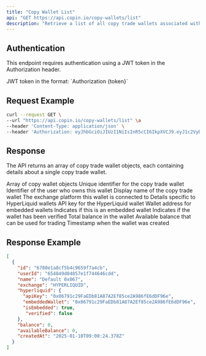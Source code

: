 ```yaml
---
title: "Copy Wallet List"
api: "GET https://api.copin.io/copy-wallets/list"
description: "Retrieve a list of all copy trade wallets associated with the authenticated user"
---
```


## Authentication
This endpoint requires authentication using a JWT token in the Authorization header.

<ParamField header="Authorization" type="string" required>
    JWT token in the format: `Authorization {token}`
</ParamField>

## Request Example

```bash
curl --request GET \
--url "https://api.copin.io/copy-wallets/list" \a
--header 'Content-Type: application/json' \
--header 'Authorization: eyJhbGciOiJIUzI1NiIsInR5cCI6IkpXVCJ9.eyJ1c2VybmFtZSI6IjB4MTUzNTQ4NGMxRWVjMUQyMDNmRTFBNTNFQTExYTYyMWE4ODRBRTA2NyIsInRpbWUiOjE3NDQ2MjYxNjIzODksImFjY2VzcyI6IlVmTkNiTWhMVVMxNzQ0NjI2MTYyMzkwIiwiaWF0IjoxNzQ0NjI2MTYyLCJleHAiOjE3NDUyMzA5NjJ9.LpvhBdxyfehzom-v5tKumAqCptSMkVk7HVKKVtjSpk8'
```
## Response
The API returns an array of copy trade wallet objects, each containing details about a single copy trade wallet.

<ResponseField name="data" type="array">
    Array of copy wallet objects
    <Expandable title="properties">
        <ResponseField name="id" type="string">
            Unique identifier for the copy trade wallet
        </ResponseField>
        <ResponseField name="userId" type="string">
            Identifier of the user who owns this wallet
        </ResponseField>
        <ResponseField name="name" type="string">
            Display name of the copy trade wallet
        </ResponseField>
        <ResponseField name="exchange" type="string">
            The exchange platform this wallet is connected to
        </ResponseField>
        <ResponseField name="hyperliquid" type="object">
            Details specific to HyperLiquid wallets
        </ResponseField>
        <ResponseField name="hyperliquid.apiKey" type="string">
            API key for the HyperLiquid wallet
        </ResponseField>
        <ResponseField name="hyperliquid.embeddedWallet" type="string">
            Wallet address for embedded wallets
        </ResponseField>
        <ResponseField name="hyperliquid.isEmbedded" type="boolean">
            Indicates if this is an embedded wallet
        </ResponseField>
        <ResponseField name="hyperliquid.verified" type="boolean">
            Indicates if the wallet has been verified
        </ResponseField>
        <ResponseField name="balance" type="number">
            Total balance in the wallet
        </ResponseField>
        <ResponseField name="availableBalance" type="number">
            Available balance that can be used for trading
        </ResponseField>
        <ResponseField name="createdAt" type="string">
            Timestamp when the wallet was created
        </ResponseField>
    </Expandable>
</ResponseField>

## Response Example

```json
[
  {
    "id": "6780e1a8cf5b4c9659f7a4cb",
    "userId": "654849d04857e1f744646cdd",
    "name": "Default 0x067",
    "exchange": "HYPERLIQUID",
    "hyperliquid": {
      "apiKey": "0x06791c29FaEDb81A87A2Ef85ce2A986fE6dDF96e",
      "embeddedWallet": "0x06791c29FaEDb81A87A2Ef85ce2A986fE6dDF96e",
      "isEmbedded": true,
       "verified": false
    },
    "balance": 0,
    "availableBalance": 0,
    "createdAt": "2025-01-10T09:00:24.378Z"
  }
]
```
